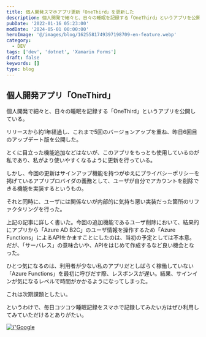 ```yaml
---
title: 個人開発スマホアプリ更新「OneThird」を更新した
description: 個人開発で細々と、日々の睡眠を記録する「OneThird」というアプリを公開している。リリースから約1年経過し、これまで5回のバージョンアップを重ね、昨日6回目のアップデート版を公開した。とくに目立った機能追加などはないが、このアプリをもっとも使用しているのが私であり、私がより使いやすくなるように更新を行っている。
pubDate: '2022-01-16 05:23:00'
modDate: '2024-05-01 00:00:00'
heroImage: '@/images/blog/1625581749397198709-en-feature.webp'
category:
  - DEV
tags: ['dev', 'dotnet', 'Xamarin Forms']
draft: false
keywords: []
type: blog
---
```



## 個人開発アプリ「OneThird」

個人開発で細々と、日々の睡眠を記録する「OneThird」というアプリを公開している。

<BlogCard
  title='About OneThird'
  description='「まくた工房」は、個人でWebやアプリ開発を行っています。（Makuta Kobo is a private web and application developer.）'
  url='https://www.makuta-kobo.net/products/onethird/'
  domain='www.makuta-kobo.net'
/>

リリースから約1年経過し、これまで5回のバージョンアップを重ね、昨日6回目のアップデート版を公開した。

とくに目立った機能追加などはないが、このアプリをもっとも使用しているのが私であり、私がより使いやすくなるように更新を行っている。

しかし、今回の更新はサインアップ機能を持つがゆえにプライバシーポリシーを掲げているアプリプロバイダの義務として、ユーザが自分でアカウントを削除できる機能を実装するというもの。

それと同時に、ユーザには関係ないが内部的に気持ち悪い実装だった箇所のリファクタリングを行った。

<BlogCard
  title='【個人開発・モバイルアプリ】今後の作業を整理する【Xamarin・Azure】'
  description='日々の睡眠時間を手入力で記録するモバイルアプリ（アンドロイドのみ）を公開している。今年は身内でいろいろとあり、年初にリリースして以降バージョンアップをサボっていた。やらなければと思うことが溜まっているので整理のためメモを書いておく。自作のモバイルアプリ「OneThird」の開発環境・使用サービス'
  url='https://www.neputa-note.net/2021/12/future-plans-for-mydev/'
  domain='www.neputa-note.net'
/>

上記の記事に詳しく書いた。今回の追加機能であるユーザ削除において、結果的にアプリから「Azure AD B2C」のユーザ情報を操作するため「Azure Functions」によるAPIをかますことにしたのは、当初の予定としては不本意。だが、「サーバレス」の意味合いや、APIをはじめて作成するなど良い機会となった。

ひとつ気になるのは、利用者が少ない私のアプリだとしばらく稼働していない「Azure Functions」を最初に呼びだす際、レスポンスが遅い。結果、サインインが気になるレベルで時間がかかるようになってしまった。

これは次期課題としたい。

というわけで、毎日コツコツ睡眠記録をスマホで記録してみたい方はぜひ利用してみていただけるとありがたい。

<Fragment>
  <a
    href='https://play.google.com/store/apps/details?id=com.neputafactory.onethird&pcampaignid=pcampaignidMKT-Other-global-all-co-prtnr-py-PartBadge-Mar2515-1'
    target='_blank'
  >
    <Image
      src={imgGooglePlay}
      alt={'Google Play で手に入れよう'}
      width={200}
      height={59}
      format='webp'
    />
  </a>
</Fragment>
